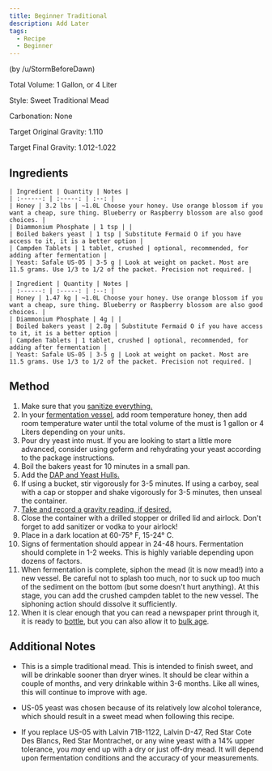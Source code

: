 ```yaml
---
title: Beginner Traditional
description: Add Later
tags:
  - Recipe
  - Beginner
---
```



(by /u/StormBeforeDawn)

Total Volume: 1 Gallon, or 4 Liter

Style: Sweet Traditional Mead

Carbonation: None

Target Original Gravity: 1.110

Target Final Gravity: 1.012-1.022

## Ingredients

<Tabs>
  <TabItem value='US (Imperial)' label='US (Imperial)' default>

    | Ingredient | Quantity | Notes |
    | :------: | :-----: | :--: |
    | Honey | 3.2 lbs | ~1.0L Choose your honey. Use orange blossom if you want a cheap, sure thing. Blueberry or Raspberry blossom are also good choices. |
    | Diammonium Phosphate | 1 tsp | |
    | Boiled bakers yeast | 1 tsp | Substitute Fermaid O if you have access to it, it is a better option |
    | Campden Tablets | 1 tablet, crushed | optional, recommended, for adding after fermentation |
    | Yeast: Safale US-05 | 3-5 g | Look at weight on packet. Most are 11.5 grams. Use 1/3 to 1/2 of the packet. Precision not required. |

  </TabItem>
  <TabItem value='metric' label='Metric'>
    
    | Ingredient | Quantity | Notes |
    | :------: | :-----: | :--: |
    | Honey | 1.47 kg | ~1.0L Choose your honey. Use orange blossom if you want a cheap, sure thing. Blueberry or Raspberry blossom are also good choices. |
    | Diammonium Phosphate | 4g | |
    | Boiled bakers yeast | 2.8g | Substitute Fermaid O if you have access to it, it is a better option |
    | Campden Tablets | 1 tablet, crushed | optional, recommended, for adding after fermentation |
    | Yeast: Safale US-05 | 3-5 g | Look at weight on packet. Most are 11.5 grams. Use 1/3 to 1/2 of the packet. Precision not required. |

  </TabItem>
</Tabs>

## Method

1. Make sure that you [sanitize everything.](/process/sanitation)
1. In your [fermentation vessel](/resources/equipment), add room temperature honey, then add room temperature water
   until the total volume of the must is 1 gallon or 4 Liters depending on your units.
1. Pour dry yeast into must. If you are looking to start a little more advanced, consider using goferm and rehydrating
   your yeast according to the package instructions.
1. Boil the bakers yeast for 10 minutes in a small pan.
1. Add the [DAP and Yeast Hulls.](/ingredients/nutrients)
1. If using a bucket, stir vigorously for 3-5 minutes. If using a carboy, seal with a cap or stopper and shake
   vigorously for 3-5 minutes, then unseal the container.
1. [Take and record a gravity reading, if desired.](/faq/hydrometer)
1. Close the container with a drilled stopper or drilled lid and airlock. Don't forget to add sanitizer or vodka to your
   airlock!
1. Place in a dark location at 60-75° F, 15-24° C.
1. Signs of fermentation should appear in 24-48 hours. Fermentation should complete in 1-2 weeks. This is highly
   variable depending upon dozens of factors.
1. When fermentation is complete, siphon the mead (it is now mead!) into a new vessel. Be careful not to splash too
   much, nor to suck up too much of the sediment on the bottom (but some doesn't hurt anything). At this stage, you can
   add the crushed campden tablet to the new vessel. The siphoning action should dissolve it sufficiently.
1. When it is clear enough that you can read a newspaper print through it, it is ready to [bottle](/process/packaging),
   but you can also allow it to [bulk age](/process/aging).

## Additional Notes

- This is a simple traditional mead. This is intended to finish sweet, and will be drinkable sooner than dryer wines. It
  should be clear within a couple of months, and very drinkable within 3-6 months. Like all wines, this will continue to
  improve with age.

- US-05 yeast was chosen because of its relatively low alcohol tolerance, which should result in a sweet mead when
  following this recipe.

- If you replace US-05 with Lalvin 71B-1122, Lalvin D-47, Red Star Cote Des Blancs, Red Star Montrachet, or any wine
  yeast with a 14% upper tolerance, you _may_ end up with a dry or just off-dry mead. It will depend upon fermentation
  conditions and the accuracy of your measurements.
